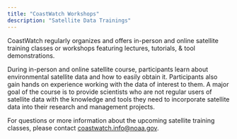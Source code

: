 ```yaml
---
title: "CoastWatch Workshops"
description: "Satellite Data Trainings"
---
```


CoastWatch regularly organizes and offers in-person and online satellite training classes or workshops featuring lectures, tutorials, & tool demonstrations.

During in-person and online satellite course, participants learn about environmental satellite data and how to easily obtain it. Participants also gain hands on experience working with the data of interest to them. A major goal of the course is to provide scientists who are not regular users of satellite data with the knowledge and tools they need to incorporate satellite data into their research and management projects.

For questions or more information about the upcoming satellite training classes, please contact <coastwatch.info@noaa.gov>.

